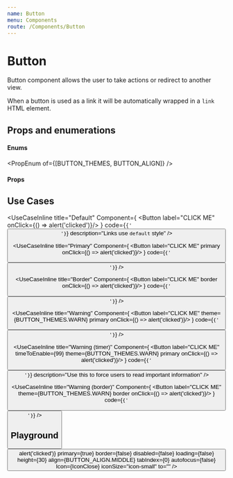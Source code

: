 ```yaml
---
name: Button
menu: Components
route: /Components/Button
---
```



# Button

Button component allows the user to take actions or redirect to another view.

When a button is used as a link it will be automatically wrapped in a `link` HTML element.

## Props and enumerations
#### Enums
<PropEnum of={[BUTTON_THEMES, BUTTON_ALIGN]} />

#### Props
<Props of={Button} />

## Use Cases
<UseCaseInline
  title="Default"
  Component={
    <Button label="CLICK ME" onClick={() => alert('clicked')}/>
  }
  code={<code>{'<Button label="CLICK ME"/>'}</code>}
  description="Links use `default` style"
/>

<UseCaseInline
  title="Primary"
  Component={
    <Button label="CLICK ME" primary onClick={() => alert('clicked')}/>
  }
  code={<code>{'<Button label="CLICK ME" primary />'}</code>}
/>

<UseCaseInline
  title="Border"
  Component={
    <Button label="CLICK ME" border onClick={() => alert('clicked')}/>
  }
  code={<code>{'<Button label="CLICK ME" border />'}</code>}
/>

<UseCaseInline
  title="Warning"
  Component={
    <Button label="CLICK ME" theme={BUTTON_THEMES.WARN} primary onClick={() => alert('clicked')}/>
  }
  code={<code>{'<Button label="CLICK ME" theme={BUTTON_THEMES.WARN} primary />'}</code>}
/>

<UseCaseInline
  title="Warning (timer)"
  Component={
    <Button label="CLICK ME" timeToEnable={99} theme={BUTTON_THEMES.WARN} primary onClick={() => alert('clicked')}/>
  }
  code={<code>{'<Button label="CLICK ME" theme={BUTTON_THEMES.WARN} timeToEnable={99} primary />'}</code>}
  description="Use this to force users to read important information"
/>

<UseCaseInline
  title="Warning (border)"
  Component={
    <Button label="CLICK ME" theme={BUTTON_THEMES.WARN} border onClick={() => alert('clicked')}/>
  }
  code={<code>{'<Button label="CLICK ME" theme={BUTTON_THEMES.WARN} border />'}</code>}
/>

## Playground

<Playground>
  <Button
    label="CLICK ME"
    theme={BUTTON_THEMES.DEFAULT}
    title="Some text"
    onClick={() => alert('clicked')}
    primary={true}
    border={false}
    disabled={false}
    loading={false}
    height={30}
    align={BUTTON_ALIGN.MIDDLE}
    tabIndex={0}
    autofocus={false}
    Icon={IconClose}
    iconSize="icon-small"
    to=""
  />
</Playground>